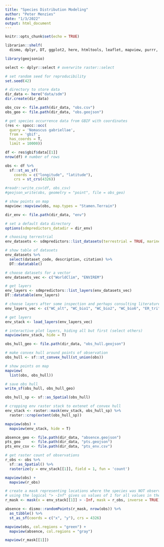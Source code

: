 ```yaml
---
title: "Species Distribution Modeling"
author: "Peter Menzies"
date: "1/3/2022"
output: html_document
---
```


```r
knitr::opts_chunk$set(echo = TRUE)

librarian::shelf(
  dismo, dplyr, DT, ggplot2, here, htmltools, leaflet, mapview, purrr, raster, readr, rgbif, rgdal, rJava, sdmpredictors, sf, spocc, tidyr)

library(geojsonio)

select <- dplyr::select # overwrite raster::select

# set random seed for reproducibility
set.seed(42)

# directory to store data
dir_data <- here("data/sdm")
dir.create(dir_data)
```



```r
obs_csv <- file.path(dir_data, "obs.csv")
obs_geo <- file.path(dir_data, "obs.geojson")

# get species occurrence data from GBIF with coordinates
(res <- spocc::occ(
  query = 'Nomascus gabriellae', 
  from = 'gbif', 
  has_coords = T,
  limit = 10000))
```
```r
df <- res$gbif$data[[1]] 
nrow(df) # number of rows
```
```r
obs <- df %>% 
  sf::st_as_sf(
    coords = c("longitude", "latitude"),
    crs = st_crs(4326))

#readr::write_csv(df, obs_csv)
#geojson_write(obs, geometry = "point", file = obs_geo)

# show points on map
mapview::mapview(obs, map.types = "Stamen.Terrain")
```
```r
dir_env <- file.path(dir_data, "env")

# set a default data directory
options(sdmpredictors_datadir = dir_env)

# choosing terrestrial
env_datasets <- sdmpredictors::list_datasets(terrestrial = TRUE, marine = FALSE)

# show table of datasets
env_datasets %>% 
  select(dataset_code, description, citation) %>% 
  DT::datatable()
```
```r
# choose datasets for a vector
env_datasets_vec <- c("WorldClim", "ENVIREM")

# get layers
env_layers <- sdmpredictors::list_layers(env_datasets_vec)
DT::datatable(env_layers)
```
```r
# choose layers after some inspection and perhaps consulting literature
env_layers_vec <- c("WC_alt", "WC_bio1", "WC_bio2", "WC_bio6", "ER_tri", "ER_topoWet")

# get layers
env_stack <- load_layers(env_layers_vec)

# interactive plot layers, hiding all but first (select others)
mapview(env_stack, hide = T)
```
```r
obs_hull_geo <- file.path(dir_data, "obs_hull.geojson")

# make convex hull around points of observation
obs_hull <- sf::st_convex_hull(st_union(obs))

# show points on map
mapview(
  list(obs, obs_hull))
```

```r
# save obs hull
write_sf(obs_hull, obs_hull_geo)

obs_hull_sp <- sf::as_Spatial(obs_hull)

# cropping env raster stack to extenet of convex hull
env_stack <- raster::mask(env_stack, obs_hull_sp) %>% 
  raster::crop(extent(obs_hull_sp))

mapview(obs) + 
  mapview(env_stack, hide = T)
```

```r
absence_geo <- file.path(dir_data, "absence.geojson")
pts_geo     <- file.path(dir_data, "pts.geojson")
pts_env_csv <- file.path(dir_data, "pts_env.csv")

# get raster count of observations
r_obs <- obs %>% 
  sf::as_Spatial() %>% 
  rasterize(y = env_stack[[1]], field = 1, fun = 'count')

mapview(obs) + 
  mapview(r_obs)
```

```r
# create a mask representing locations where the species was NOT observed (inverse=TRUE) within the bounds of the raster stack
# using the logical "> -Inf" gives us values of 1 for all values in the first stack layer - we only need present / absent
r_mask <- mask(x = env_stack[[1]] > -Inf, mask = r_obs, inverse = TRUE)

absence <- dismo::randomPoints(r_mask, nrow(obs)) %>% 
  as_tibble() %>% 
  st_as_sf(coords = c("x", "y"), crs = 4326)

mapview(obs, col.regions = "green") + 
  mapview(absence, col.regions = "gray")
```


```r
mapview(r_mask[[1]])
```

